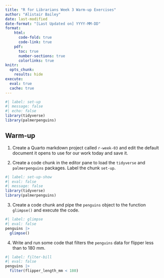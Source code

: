 ```yaml
---
title: "R for Librarians Week 3 Warm-up Exercises"
author: "Alistair Bailey"
date: last-modified
date-format: "[Last Updated on] YYYY-MM-DD"
format: 
    html:
      code-fold: true
      code-link: true
    pdf:
      toc: true
      number-sections: true
      colorlinks: true
knitr:
  opts_chunk:
    results: hide
execute: 
  eval: true
  cache: true
---
```


```r
#| label: set-up
#| message: false
#| echo: false
library(tidyverse)
library(palmerpenguins)
```

## Warm-up

1.  Create a Quarto markdown project called `r-week-03` and edit the default document it opens to use for our work today and save it.

2.  Create a code chunk in the editor pane to load the `tidyverse` and `palmerpenguins` packages. Label the chunk `set-up`.

```r
#| label: set-up-show
#| eval: false
#| message: false
library(tidyverse)
library(palmerpenguins)
```

3. Create a code chunk and pipe the `penguins` object to the function `glimpse()` and execute the code.

```r
#| label: glimpse
#| eval: false
penguins |> 
  glimpse()
```


4. Write and run some code that filters the `penguins` data for flipper less than to 180 mm. 

```r
#| label: filter-bill
#| eval: false
penguins |> 
  filter(flipper_length_mm < 180)
```

